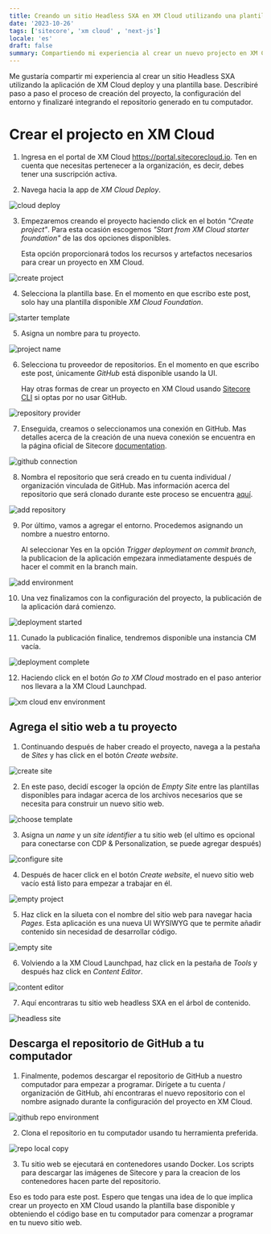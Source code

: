 ```yaml
---  
title: Creando un sitio Headless SXA en XM Cloud utilizando una plantilla base 
date: '2023-10-26'  
tags: ['sitecore', 'xm cloud' , 'next-js']  
locale: 'es' 
draft: false  
summary: Compartiendo mi experiencia al crear un nuevo projecto en XM Cloud. 
---  
```


Me gustaría compartir mi experiencia al crear un sitio Headless SXA utilizando la aplicación de XM Cloud deploy y una plantilla base. 
Describiré paso a paso el proceso de creación del proyecto, la configuración del entorno y finalizaré integrando el repositorio generado en tu computador. 
 

# Crear el projecto en XM Cloud 

  

1. Ingresa en el portal de XM Cloud https://portal.sitecorecloud.io. Ten en cuenta que necesitas pertenecer a la organización, es decir, debes tener una suscripción activa.  

2. Navega hacia la app de _XM Cloud Deploy_. 

  

![cloud deploy](/static/images/create-xm-cloud-project/1_cloud_deploy.png)  

  

3. Empezaremos creando el proyecto haciendo click en el botón _"Create project"_. Para esta ocasión escogemos _"Start from XM Cloud starter foundation"_ de las dos opciones disponibles. 

    Esta opción proporcionará todos los recursos y artefactos necesarios para crear un proyecto en XM Cloud. 

 
![create project](/static/images/create-xm-cloud-project/2_create_project.png)  

  

4. Selecciona la plantilla base. En el momento en que escribo este post, solo hay una plantilla disponible  _XM Cloud Foundation_. 

  

![starter template](/static/images/create-xm-cloud-project/3_starter_template.png)  

  

5. Asigna un nombre para tu proyecto. 

  

![project name](/static/images/create-xm-cloud-project/4_project_name.png)  

  

6.  Selecciona tu proveedor de repositorios. En el momento en que escribo este post, únicamente  _GitHub_ está disponible usando la UI.  

     

    Hay otras formas de crear un proyecto en XM Cloud usando [Sitecore CLI](https://doc.sitecore.com/xmc/en/developers/xm-cloud/walkthrough--creating-an-xm-cloud-project-using-the-sitecore-cli.html) si optas por no usar GitHub. 

  

![repository provider](/static/images/create-xm-cloud-project/5_repository_provider.png)  

  

7. Enseguida, creamos o seleccionamos una conexión en GitHub. Mas detalles acerca de la creación de una nueva conexión se encuentra en la página oficial de Sitecore [documentation](https://doc.sitecore.com/xmc/en/developers/xm-cloud/manage-connections-for-source-control-and-hosting-providers.html). 

  

![github connection](/static/images/create-xm-cloud-project/6_github_connection.png)  

  

8. Nombra el repositorio que será creado en tu cuenta individual / organización vinculada de GitHub. Mas información acerca del repositorio que será clonado durante este proceso se encuentra [aquí](https://github.com/sitecorelabs/xmcloud-foundation-head). 

  

![add repository](/static/images/create-xm-cloud-project/7_add_repository.png)  

  

9. Por último, vamos a agregar el entorno. Procedemos asignando un nombre a nuestro entorno. 

  

    Al seleccionar Yes en la opción _Trigger deployment on commit branch_, la publicacion de la aplicación empezara inmediatamente después de hacer el commit en la branch main.  

![add environment](/static/images/create-xm-cloud-project/8_add_environment.png)  

  

10. Una vez finalizamos con la configuración del proyecto, la publicación de la aplicación dará comienzo. 

  

![deployment started](/static/images/create-xm-cloud-project/9_deployment_started.png)  

  

11. Cunado la publicación finalice, tendremos disponible una instancia CM vacía. 

  

![deployment complete](/static/images/create-xm-cloud-project/10_deployment_complete.png)  

  

12. Haciendo click en el botón _Go to XM Cloud_ mostrado en el paso anterior nos llevara a la XM Cloud Launchpad. 

  

![xm cloud env environment](/static/images/create-xm-cloud-project/11_xm_cloud_env.png)  

  

  

## Agrega el sitio web a tu proyecto 

  

1. Continuando después de haber creado el proyecto, navega a la pestaña de _Sites_ y has click en el botón _Create website_. 

  

![create site](/static/images/create-xm-cloud-project/12_create_new_website.png)  

  

2. En este paso, decidí escoger la opción de _Empty Site_ entre las plantillas disponibles para indagar acerca de los archivos necesarios que se necesita para construir un nuevo sitio web. 

  

![choose template](/static/images/create-xm-cloud-project/13_choose_template.png)  

  

3. Asigna un _name_ y un _site identifier_ a tu sitio web (el ultimo es opcional para conectarse con CDP & Personalization, se puede agregar después) 

  

![configure site](/static/images/create-xm-cloud-project/14_site_settings.png)  

  

4. Después de hacer click en el botón _Create website_, el nuevo sitio web vacío está listo para empezar a trabajar en él.  

![empty project](/static/images/create-xm-cloud-project/15_empty_project_created.png)  

  

5. Haz click en la silueta con el nombre del sitio web para navegar hacia *Pages*. Esta aplicación es una nueva UI WYSIWYG que te permite añadir contenido sin necesidad de desarrollar código.  

![empty site](/static/images/create-xm-cloud-project/16_empty_site_pages.png)  

  

6. Volviendo a la XM Cloud Launchpad, haz click en la pestaña de _Tools_ y después haz click en _Content Editor_. 

  

![content editor](/static/images/create-xm-cloud-project/17_content_editor.png)  

  

7. Aquí encontraras tu sitio web headless SXA en el árbol de contenido. 

  

![headless site](/static/images/create-xm-cloud-project/18_headless_sxa_site.png)  

  

  

## Descarga el repositorio de GitHub a tu computador 

  

1. Finalmente, podemos descargar el repositorio de GitHub a nuestro computador para empezar a programar. Dirígete a tu cuenta / organización de GitHub, ahí encontraras el nuevo repositorio con el nombre asignado durante la configuración del proyecto en XM Cloud.  

![github repo environment](/static/images/create-xm-cloud-project/19_github_repo.png)  

  

2. Clona el repositorio en tu computador usando tu herramienta preferida. 

   

![repo local copy](/static/images/create-xm-cloud-project/20_repo_local_copy.png)  

  

  

3. Tu sitio web se ejecutará en contenedores usando Docker. Los scripts para descargar las imágenes de Sitecore y para la creacion de los contenedores hacen parte del repositorio. 

 

Eso es todo para este post. Espero que tengas una idea de lo que implica crear un proyecto en XM Cloud usando la plantilla base disponible y obteniendo el código base en tu computador para comenzar a programar en tu nuevo sitio web. 